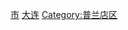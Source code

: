 [[Category:大连区县市|市]]
[[Category:辽宁县级市|大连]]
[[Category:普兰店区|Category:普兰店区]]

{{catmore|普兰店市|辽宁省普兰店市}}